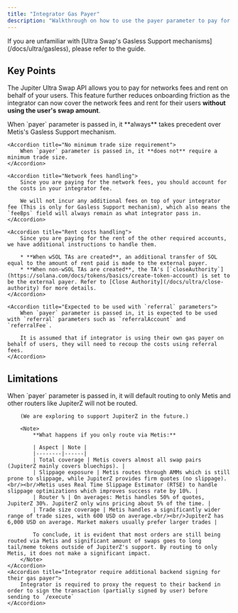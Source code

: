 ```yaml
---
title: "Integrator Gas Payer"
description: "Walkthrough on how to use the payer parameter to pay for networks fees and rent on behalf of your users."
---
```


<Note>
    If you are unfamiliar with [Ultra Swap's Gasless Support mechanisms](/docs/ultra/gasless), please refer to the guide.
</Note>

## Key Points

The Jupiter Ultra Swap API allows you to pay for networks fees and rent on behalf of your users. This feature further reduces onboarding friction as the integrator can now cover the network fees and rent for their users **without using the user's swap amount**.

<AccordionGroup>
    <Accordion title="Integrator payer takes precedent">
        When `payer` parameter is passed in, it **always** takes precedent over Metis's Gasless Support mechanism.
    </Accordion>

    <Accordion title="No minimum trade size requirement">
        When `payer` parameter is passed in, it **does not** require a minimum trade size.
    </Accordion>
    
    <Accordion title="Network fees handling">
        Since you are paying for the network fees, you should account for the costs in your integrator fee.

        We will not incur any additional fees on top of your integrator fee (This is only for Gasless Support mechanism), which also means the `feeBps` field will always remain as what integrator pass in.
    </Accordion>

    <Accordion title="Rent costs handling">
        Since you are paying for the rent of the other required accounts, we have additional instructions to handle them.

        * **When wSOL TAs are created**, an additional transfer of SOL equal to the amount of rent paid is made to the external payer.
        * **When non-wSOL TAs are created**, the TA's [`closeAuthority`](https://solana.com/docs/tokens/basics/create-token-account) is set to be the external payer. Refer to [Close Authority](/docs/ultra/close-authority) for more details.
    </Accordion>
    
    <Accordion title="Expected to be used with `referral` parameters">
        When `payer` parameter is passed in, it is expected to be used with `referral` parameters such as `referralAccount` and `referralFee`.

        It is assumed that if integrator is using their own gas payer on behalf of users, they will need to recoup the costs using referral fees.
    </Accordion>

</AccordionGroup>

## Limitations

<AccordionGroup>
    <Accordion title="Enforces routing to Metis only">
        When `payer` parameter is passed in, it will default routing to only Metis and other routers like JupiterZ will not be routed.

        (We are exploring to support JupiterZ in the future.)

        <Note>
            **What happens if you only route via Metis:**
            
            | Aspect | Note |
            |--------|------|
            | Total coverage | Metis covers almost all swap pairs (JupiterZ mainly covers bluechips). |
            | Slippage exposure | Metis routes through AMMs which is still prone to slippage, while JupiterZ provides firm quotes (no slippage).<br/><br/>Metis uses Real Time Slippage Estimator (RTSE) to handle slippage optimizations which improves success rate by 10%. |
            | Router % | On averages: Metis handles 50% of quotes, JupiterZ 30%. JupiterZ only wins pricing about 5% of the time. |
            | Trade size coverage | Metis handles a significantly wider range of trade sizes, with 600 USD on average.<br/><br/>JupiterZ has 6,000 USD on average. Market makers usually prefer larger trades |
            
            To conclude, it is evident that most orders are still being routed via Metis and significant amount of swaps goes to long tail/meme tokens outside of JupiterZ's support. By routing to only Metis, it does not make a significant impact.
        </Note>
    </Accordion>
    <Accordion title="Integrator require additional backend signing for their gas payer">
        Integrator is required to proxy the request to their backend in order to sign the transaction (partially signed by user) before sending to `/execute`
    </Accordion>
</AccordionGroup>
